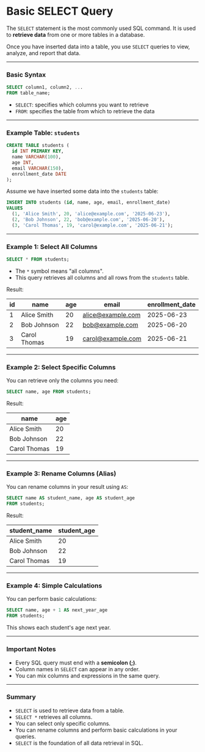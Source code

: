 # Basic SELECT Query

The `SELECT` statement is the most commonly used SQL command. It is used to **retrieve data** from one or more tables in a database.

Once you have inserted data into a table, you use `SELECT` queries to view, analyze, and report that data.

---

### Basic Syntax

```sql
SELECT column1, column2, ...
FROM table_name;
```

- `SELECT`: specifies which columns you want to retrieve
- `FROM`: specifies the table from which to retrieve the data

---

### Example Table: `students`

```sql
CREATE TABLE students (
  id INT PRIMARY KEY,
  name VARCHAR(100),
  age INT,
  email VARCHAR(150),
  enrollment_date DATE
);
```

Assume we have inserted some data into the `students` table:

```sql
INSERT INTO students (id, name, age, email, enrollment_date)
VALUES
  (1, 'Alice Smith', 20, 'alice@example.com', '2025-06-23'),
  (2, 'Bob Johnson', 22, 'bob@example.com', '2025-06-20'),
  (3, 'Carol Thomas', 19, 'carol@example.com', '2025-06-21');
```

---

### Example 1: Select All Columns

```sql
SELECT * FROM students;
```

- The `*` symbol means "all columns".
- This query retrieves all columns and all rows from the `students` table.

Result:

| id  | name         | age | email                                         | enrollment_date |
| --- | ------------ | --- | --------------------------------------------- | --------------- |
| 1   | Alice Smith  | 20  | [alice@example.com](mailto:alice@example.com) | 2025-06-23      |
| 2   | Bob Johnson  | 22  | [bob@example.com](mailto:bob@example.com)     | 2025-06-20      |
| 3   | Carol Thomas | 19  | [carol@example.com](mailto:carol@example.com) | 2025-06-21      |

---

### Example 2: Select Specific Columns

You can retrieve only the columns you need:

```sql
SELECT name, age FROM students;
```

Result:

| name         | age |
| ------------ | --- |
| Alice Smith  | 20  |
| Bob Johnson  | 22  |
| Carol Thomas | 19  |

---

### Example 3: Rename Columns (Alias)

You can rename columns in your result using `AS`:

```sql
SELECT name AS student_name, age AS student_age
FROM students;
```

Result:

| student_name | student_age |
| ------------ | ----------- |
| Alice Smith  | 20          |
| Bob Johnson  | 22          |
| Carol Thomas | 19          |

---

### Example 4: Simple Calculations

You can perform basic calculations:

```sql
SELECT name, age + 1 AS next_year_age
FROM students;
```

This shows each student's age next year.

---

### Important Notes

- Every SQL query must end with a **semicolon (;)**.
- Column names in `SELECT` can appear in any order.
- You can mix columns and expressions in the same query.

---

### Summary

- `SELECT` is used to retrieve data from a table.
- `SELECT *` retrieves all columns.
- You can select only specific columns.
- You can rename columns and perform basic calculations in your queries.
- `SELECT` is the foundation of all data retrieval in SQL.
